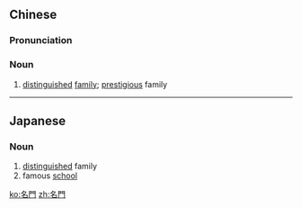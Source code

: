 {{also|名门}}
==Chinese==
{{zh-forms|s=名门}}

===Pronunciation===
{{zh-pron
|m=míngmén
|c=ming4 mun4
|h=pfs=miàng-mùn
|mn=bêng-bûn
|cat=n
}}

===Noun===
{{zh-noun}}

# [[distinguished]] [[family]]; [[prestigious]] family

----

==Japanese==
{{ja-kanjitab|めい|もん|yomi=on}}

===Noun===
{{ja-noun|めいもん}}

# [[distinguished]] family
# famous [[school]]

[[ko:名門]]
[[zh:名門]]